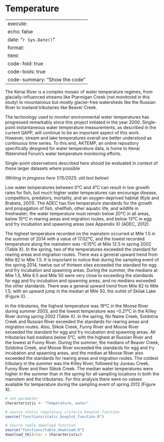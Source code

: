 # Temperature

---
execute:
  echo: false
date: "`r Sys.Date()`"
format:
  html:
    code-fold: true
    code-tools: true
    code-summary: "Show the code"
---

The Kenai River is a complex mosaic of water temperature regimes, from glacially-influenced streams like Ptarmigan Creek (not monitored in this study) to mountainous but mostly glacier-free watersheds like the Russian River to lowland tributaries like Beaver Creek.

The technology used to monitor environmental water temperatures has progressed remarkably since this project initiated in the year 2000. Single-point instantaneous water temperature measurements, as described in the current QAPP, will continue to be an important aspect of this work. However, stream and lake temperatures overall are better understood as continuous time series. To this end, AKTEMP, an online repository specifically designed for water temperature data, is home to Kenai Watershed Forum's water temperature monitoring efforts.

Single-point observations described here should be evaluated in context of these larger datasets where possible

*(Writing in progress here 1/15/2025; old text below)*

Low water temperatures between 0°C and 4°C can result in low growth rates for fish, but much higher water temperatures can encourage disease, competitors, predators, mortality, and an oxygen-deprived habitat (Kyle and Brabets, 2001). The ADEC has five temperature standards for the growth and propagation of fish, shellfish, other aquatic life, and wildlife in freshwater; the water temperature must remain below 20°C in all areas, below 15°C in rearing areas and migration routes, and below 13°C in egg and fry incubation and spawning areas (see Appendix X) (ADEC, 2012).

The highest temperature recorded on the mainstem occurred at Mile 1.5 in the summer of 2014 with a value of 17.02°C, and the lowest recorded temperature along the mainstem was –0.15°C at Mile 12.5 in spring 2002 (Table X). In the spring, two of the temperatures exceeded the standard for rearing areas and migration routes. There was a general upward trend from Mile 82 to Mile 1.5. It is important to notice that during the sampling event of the spring 2014, twelve out of thirteen sites exceeded the standard for egg and fry incubation and spawning areas. During the summer, the medians at Mile 1.5, Mile 6.5 and Mile 50 were very close to exceeding the standards for egg and fry incubation and spawning areas, and no medians exceeded the other standards. There was a general upward trend from Mile 82 to Mile 1.5, with an upward jump in the median at Mile 50, the outlet of Skilak Lake (Figure X).

In the tributaries, the highest temperature was 19°C in the Moose River during summer 2003, and the lowest temperature was –0.21°C in the Killey River during spring 2002 (Table X). In the spring, No Name Creek, Soldotna Creek and Russian River exceeded the standards for rearing areas and migration routes. Also, Slikok Creek, Funny River and Moose River exceeded the standard for egg and fry incubation and spawning areas. All tributaries had medians below 5°C, with the highest at Russian River and the lowest at Funny River. During the summer, the medians of Beaver Creek, Soldotna Creek, and Moose River exceeded the standards for egg and fry incubation and spawning areas, and the median at Moose River also exceeded the standards for rearing areas and migration routes. The coldest tributary in the summer was the Killey River, followed by Juneau Creek, Funny River and then Slikok Creek. The median water temperatures were higher in the summer than in the spring for all sampling locations in both the mainstem and the tributaries. For this analysis there were no values available for temperature during the sampling event of spring 2012 (Figure X).

```r

# set parameter
characteristic <- "Temperature, water"

# source static regulatory criteria boxplot function
source("functions/static_boxplot_function.R")

# source table download function
source("functions/table_download.R")
download_tbl(char = characteristic)

```
